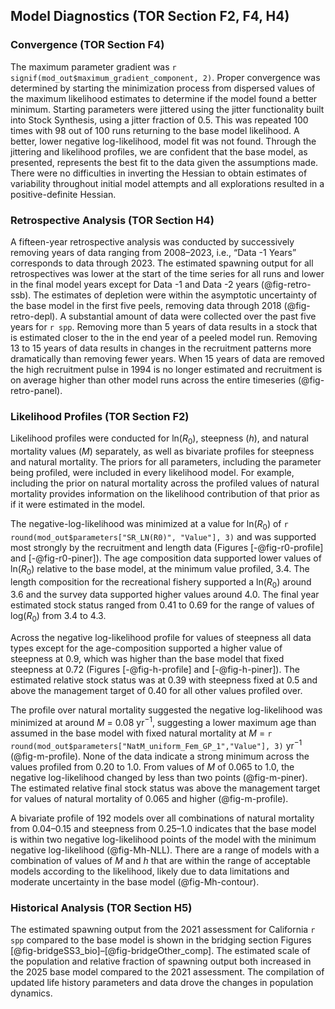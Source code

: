 ## Model Diagnostics (TOR Section F2, F4, H4)

### Convergence (TOR Section F4)

The maximum parameter gradient was `r signif(mod_out$maximum_gradient_component, 2)`. Proper convergence was determined by starting the minimization process from dispersed values of the maximum likelihood estimates to determine if the model found a better minimum. Starting parameters were jittered using the jitter functionality built into Stock Synthesis, using a jitter fraction of 0.5. This was repeated 100 times with 98 out of 100 runs returning to the base model likelihood. A better, lower negative log-likelihood, model fit was not found. Through the jittering and likelihood profiles, we are confident that the base model, as presented, represents the best fit to the data given the assumptions made. There were no difficulties in inverting the Hessian to obtain estimates of variability throughout initial model attempts and all explorations resulted in a positive-definite Hessian. 


### Retrospective Analysis (TOR Section H4)

A fifteen-year retrospective analysis was conducted by successively removing years of data ranging from 2008--2023, i.e., “Data -1 Years” corresponds to data through 2023. The estimated spawning output for all retrospectives was lower at the start of the time series for all runs and lower in the final model years except for Data -1 and Data -2 years (@fig-retro-ssb). The estimates of depletion were within the asymptotic uncertainty of the base model in the first five peels, removing data through 2018 (@fig-retro-depl). A substantial amount of data were collected over the past five years for `r spp`. Removing more than 5 years of data results in a stock that is estimated closer to the \gls{msst} in the end year of a peeled model run. Removing 13 to 15 years of data results in changes in the recruitment patterns more dramatically than removing fewer years.  When 15 years of data are removed the high recruitment pulse in 1994 is no longer estimated and recruitment is on average higher than other model runs across the entire timeseries (@fig-retro-panel).  


### Likelihood Profiles (TOR Section F2) {#sec-profiles}

Likelihood profiles were conducted for ln($R_0$), steepness ($h$), and natural mortality values ($M$) separately, as well as bivariate profiles for steepness and natural mortality. The priors for all parameters, including the parameter being profiled, were included in every likelihood model. For example, including the prior on natural mortality across the profiled values of natural mortality provides information on the likelihood contribution of that prior as if it were estimated in the model.  

The negative-log-likelihood was minimized at a value for ln($R_0$) of `r round(mod_out$parameters["SR_LN(R0)", "Value"], 3)` and was supported most strongly by the recruitment and length data (Figures [-@fig-r0-profile] and [-@fig-r0-piner]). The age composition data supported lower values of ln($R_0$) relative to the base model, at the minimum value profiled, 3.4. The length composition for the recreational fishery supported a ln($R_0$) around 3.6 and the survey data supported higher values around 4.0. The final year estimated stock status ranged from 0.41 to 0.69 for the range of values of log($R_0$) from 3.4 to 4.3.

Across the negative log-likelihood profile for values of steepness all data types except for the age-composition supported a higher value of steepness at 0.9, which was higher than the base model that fixed steepness at 0.72 (Figures [-@fig-h-profile] and [-@fig-h-piner]).  The estimated relative stock status was at 0.39 with steepness fixed at 0.5 and above the management target of 0.40 for all other values profiled over.

The profile over natural mortality suggested the negative log-likelihood was minimized at around $M$ = 0.08 yr$^{-1}$, suggesting a lower maximum age than assumed in the base model with fixed natural mortality at $M$ = `r round(mod_out$parameters["NatM_uniform_Fem_GP_1","Value"], 3)` yr$^{-1}$ (@fig-m-profile). None of the data indicate a strong minimum across the values profiled from 0.20 to 1.0.  From values of $M$ of 0.065 to 1.0, the negative log-likelihood changed by less than two points (@fig-m-piner). The estimated relative final stock status was above the management target for values of natural mortality of 0.065 and higher (@fig-m-profile).

A bivariate profile of 192 models over all combinations of natural mortality from 0.04--0.15 and steepness from 0.25--1.0 indicates that the base model is within two negative log-likelihood points of the model with the minimum negative log-likelihood (@fig-Mh-NLL).  There are a range of models with a combination of values of $M$ and $h$ that are within the range of acceptable models according to the likelihood, likely due to data limitations and moderate uncertainty in the base model (@fig-Mh-contour). 


### Historical Analysis (TOR Section H5)
<!-- Time-series of total biomass, summary biomass, and spawning biomass (and/or spawning output), depletion relative to B0, recruitment and fishing mortality (1-SPR) (or exploitation rate estimates if fishing mortality not available) (table and figures).  -->

The estimated spawning output from the 2021 assessment for California `r spp` compared to the base model is shown in the bridging section Figures [@fig-bridgeSS3_bio]--[@fig-bridgeOther_comp]. The estimated scale of the population and relative fraction of spawning output both increased in the 2025 base model compared to the 2021 assessment. The compilation of updated life history parameters and data drove the changes in population dynamics. 